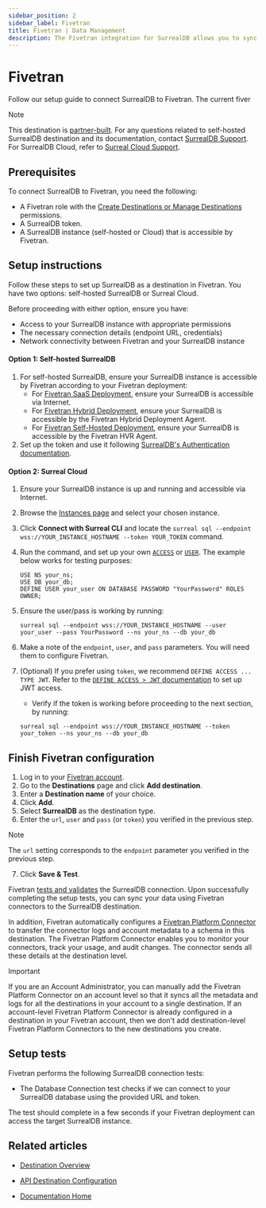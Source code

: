 ```yaml
---
sidebar_position: 2
sidebar_label: Fivetran
title: Fivetran | Data Management
description: The Fivetran integration for SurrealDB allows you to sync data from Fivetran to SurrealDB.
---
```


# Fivetran

Follow our setup guide to connect SurrealDB to Fivetran. The current fiver

> [!NOTE]
>This destination is [partner-built](https://fivetran.com/docs/partner-built-program).
>For any questions related to self-hosted SurrealDB destination and its documentation, contact [SurrealDB Support](/contact). For SurrealDB Cloud, refer to [Surreal Cloud Support](/docs/cloud/billing-and-support/support).

## Prerequisites
To connect SurrealDB to Fivetran, you need the following:

- A Fivetran role with the [Create Destinations or Manage Destinations](https://fivetran.com/docs/using-fivetran/fivetran-dashboard/account-settings/role-based-access-control#rbacpermissions) permissions.
- A SurrealDB token.
- A SurrealDB instance (self-hosted or Cloud) that is accessible by Fivetran.

## Setup instructions

Follow these steps to set up SurrealDB as a destination in Fivetran. You have two options: self-hosted SurrealDB or Surreal Cloud.

Before proceeding with either option, ensure you have:

- Access to your SurrealDB instance with appropriate permissions
- The necessary connection details (endpoint URL, credentials)
- Network connectivity between Fivetran and your SurrealDB instance

#### Option 1: Self-hosted SurrealDB

1. For self-hosted SurrealDB, ensure your SurrealDB instance is accessible by Fivetran according to your Fivetran deployment:
   - For [Fivetran SaaS Deployment](https://fivetran.com/docs/deployment-models/saas-deployment), ensure your SurrealDB is accessible via Internet.
   - For [Fivetran Hybrid Deployment](https://fivetran.com/docs/deployment-models/hybrid-deployment), ensure your SurrealDB is accessible by the Fivetran Hybrid Deployment Agent.
   - For [Fivetran Self-Hosted Deployment](https://fivetran.com/docs/deployment-models/self-hosted-deployment), ensure your SurrealDB is accessible by the Fivetran HVR Agent.
2. Set up the token and use it following [SurrealDB's Authentication documentation](/docs/surrealdb/security/authentication#token).

#### Option 2: Surreal Cloud

1. Ensure your SurrealDB instance is up and running and accessible via Internet.
2. Browse the [Instances page](https://surrealist.app/cloud/instances) and select your chosen instance.
3. Click **Connect with Surreal CLI** and locate the `surreal sql --endpoint wss://YOUR_INSTANCE_HOSTNAME --token YOUR_TOKEN` command.
4. Run the command, and set up your own [`ACCESS`](/docs/surrealql/statements/define/access) or [`USER`](/docs/surrealql/statements/define/user). The example below works for testing purposes:

    ```surql
    USE NS your_ns;
    USE DB your_db;
    DEFINE USER your_user ON DATABASE PASSWORD "YourPassword" ROLES OWNER;
    ```

5. Ensure the user/pass is working by running:

    ```surql
    surreal sql --endpoint wss://YOUR_INSTANCE_HOSTNAME --user your_user --pass YourPassword --ns your_ns --db your_db
    ```

6. Make a note of the `endpoint`, `user`, and `pass` parameters. You will need them to configure Fivetran.

7. (Optional) If you prefer using `token`, we recommend `DEFINE ACCESS ... TYPE JWT`. Refer to the [`DEFINE ACCESS > JWT` documentation](/docs/surrealql/statements/define/access/jwt) to set up JWT access.

    - Verify if the token is working before proceeding to the next section, by running:
    ```surql
    surreal sql --endpoint wss://YOUR_INSTANCE_HOSTNAME --token your_token --ns your_ns --db your_db
    ```

## Finish Fivetran configuration

1. Log in to your [Fivetran account](https://fivetran.com/login).
2. Go to the **Destinations** page and click **Add destination**.
3. Enter a **Destination name** of your choice.
4. Click **Add**.
5. Select **SurrealDB** as the destination type.
6. Enter the `url`, `user` and `pass` (or `token`) you verified in the previous step.

> [!NOTE]
> The `url` setting corresponds to the `endpoint` parameter you verified in the previous step.

7. Click **Save & Test**.

Fivetran [tests and validates](https://fivetran.com/docs/destinations/surrealdb#setup-tests) the SurrealDB connection. Upon successfully completing the setup tests, you can sync your data using Fivetran connectors to the SurrealDB destination.

In addition, Fivetran automatically configures a [Fivetran Platform Connector](https://fivetran.com/docs/logs/fivetran-platform) to transfer the connector logs and account metadata to a schema in this destination. The Fivetran Platform Connector enables you to monitor your connectors, track your usage, and audit changes. The connector sends all these details at the destination level.

> [!IMPORTANT]
> If you are an Account Administrator, you can manually add the Fivetran Platform Connector on an account level so that it syncs all the metadata and logs for all the destinations in your account to a single destination. If an account-level Fivetran Platform Connector is already configured in a destination in your Fivetran account, then we don't add destination-level Fivetran Platform Connectors to the new destinations you create.

## Setup tests

Fivetran performs the following SurrealDB connection tests:

- The Database Connection test checks if we can connect to your SurrealDB database using the provided URL and token.

The test should complete in a few seconds if your Fivetran deployment can access the target SurrealDB instance.

## Related articles

- [Destination Overview](https://fivetran.com/docs/destinations/surrealdb)

- [API Destination Configuration](https://fivetran.com/docs/rest-api/api-reference/destinations/create-destination?service=surrealdb_destination)

- [Documentation Home](/docs/surrealdb/introduction/start)